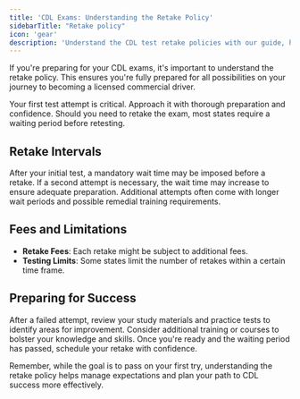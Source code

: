 ```yaml
---
title: 'CDL Exams: Understanding the Retake Policy'
sidebarTitle: "Retake policy"
icon: 'gear'
description: 'Understand the CDL test retake policies with our guide, helping you plan and succeed in your certification efforts.'
---
```



If you're preparing for your CDL exams, it's important to understand the retake policy. This ensures you're fully prepared for all possibilities on your journey to becoming a licensed commercial driver.

<CardGroup cols={2}>
  <Card title="Initial Test Attempt" icon="clipboard-check" color="#4CAF50">
    Your first test attempt is critical. Approach it with thorough preparation and confidence.
  </Card>
  <Card title="Retake Eligibility" icon="gear" color="#F44336">
    Should you need to retake the exam, most states require a waiting period before retesting.
  </Card>
</CardGroup>

## Retake Intervals

<Tabs>
  <Tab title="First Attempt">
    After your initial test, a mandatory wait time may be imposed before a retake.
  </Tab>
  <Tab title="Second Attempt">
    If a second attempt is necessary, the wait time may increase to ensure adequate preparation.
  </Tab>
  <Tab title="Subsequent Attempts">
    Additional attempts often come with longer wait periods and possible remedial training requirements.
  </Tab>
</Tabs>

## Fees and Limitations

- **Retake Fees**: Each retake might be subject to additional fees.
- **Testing Limits**: Some states limit the number of retakes within a certain time frame.

## Preparing for Success

<Steps>
  <Step title="Study and Review">
    After a failed attempt, review your study materials and practice tests to identify areas for improvement.
  </Step>
  <Step title="Remedial Training">
    Consider additional training or courses to bolster your knowledge and skills.
  </Step>
  <Step title="Schedule Retake">
    Once you're ready and the waiting period has passed, schedule your retake with confidence.
  </Step>
</Steps>

Remember, while the goal is to pass on your first try, understanding the retake policy helps manage expectations and plan your path to CDL success more effectively.

<Snippet file="cdl-premium.mdx" />
